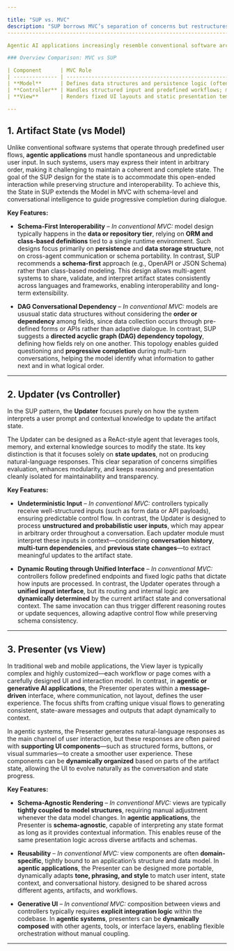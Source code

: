 ```yaml
---

title: "SUP vs. MVC"
description: "SUP borrows MVC’s separation of concerns but restructures responsibilities for dynamic, probabilistic, LLM-driven workflows."
-------------------------------------------------------------------------------------------------------------------------------------------

Agentic AI applications increasingly resemble conventional software architectures in their need for clarity, modularity, and separation of concerns. To explain these systems more intuitively, the **SUP (State-Updater-Presenter)** pattern draws inspiration from the familiar **MVC** model. However, the probabilistic and conversational nature of AI workflows introduces fundamental differences in how these roles should be structured. This article outlines how SUP adapts each component—state, updater, and presenter—to meet the requirements of agentic, dynamic, and schema-driven AI applications.

### Overview Comparison: MVC vs SUP

| Component      | MVC Role                                                                           | SUP Equivalent     | Key Differences                                                                                                    |
| -------------- | ---------------------------------------------------------------------------------- | ------------------ | ------------------------------------------------------------------------------------------------------------------ |
| **Model**      | Defines data structures and persistence logic (often class- or ORM-based).         | **Artifact State** | Schema-first and cross-agent; includes conversational dependencies and state topology (DAG).                       |
| **Controller** | Handles structured input and predefined workflows; merges logic and state updates. | **Updater**        | Processes unstructured, probabilistic user input; applies deterministic state mutations through unified interface. |
| **View**       | Renders fixed UI layouts and static presentation templates.                        | **Presenter**      | Generates message-driven and adaptive responses; supports dynamic UI components derived from state.                |

---
```


## 1. Artifact State (vs Model)

Unlike conventional software systems that operate through predefined user flows, **agentic applications** must handle spontaneous and unpredictable user input. In such systems, users may express their intent in arbitrary order, making it challenging to maintain a coherent and complete state. The goal of the SUP design for the state is to accommodate this open-ended interaction while preserving structure and interoperability. To achieve this, the State in SUP extends the Model in MVC with schema-level and conversational intelligence to guide progressive completion during dialogue.

**Key Features:**

* **Schema-First Interoperability** – *In conventional MVC:* model design typically happens in the **data or repository tier**, relying on **ORM and class-based definitions** tied to a single runtime environment. Such designs focus primarily on **persistence** and **data storage structure**, not on cross-agent communication or schema portability.
  In contrast, SUP recommends a **schema-first** approach (e.g., OpenAPI or JSON Schema) rather than class-based modeling. This design allows multi-agent systems to share, validate, and interpret artifact states consistently across languages and frameworks, enabling interoperability and long-term extensibility.

* **DAG Conversational Dependency** – *In conventional MVC:* models are ususual static data structures without considering the **order or dependency** among fields, since data collection occurs through pre-defined forms or APIs rather than adaptive dialogue.
  In contrast, SUP suggests a **directed acyclic graph (DAG) dependency topology**, defining how fields rely on one another. This topology enables guided questioning and **progressive completion** during multi-turn conversations, helping the model identify what information to gather next and in what logical order.


---

## 2. Updater (vs Controller)

In the SUP pattern, the **Updater** focuses purely on how the system interprets a user prompt and contextual knowledge to update the artifact state.

The Updater can be designed as a ReAct-style agent that leverages tools, memory, and external knowledge sources to modify the state. Its key distinction is that it focuses solely on **state updates**, not on producing natural-language responses. This clear separation of concerns simplifies evaluation, enhances modularity, and keeps reasoning and presentation cleanly isolated for maintainability and transparency.  

**Key Features:**

* **Undeterministic Input** – *In conventional MVC:* controllers typically receive well-structured inputs (such as form data or API payloads), ensuring predictable control flow. In contrast, the Updater is designed to process **unstructured and probabilistic user inputs**, which may appear in arbitrary order throughout a conversation. Each updater module must interpret these inputs in context—considering **conversation history**, **multi-turn dependencies**, and **previous state changes**—to extract meaningful updates to the artifact state.

* **Dynamic Routing through Unified Interface** – *In conventional MVC:* controllers follow predefined endpoints and fixed logic paths that dictate how inputs are processed. In contrast, the Updater operates through a **unified input interface**, but its routing and internal logic are **dynamically determined** by the current artifact state and conversational context. The same invocation can thus trigger different reasoning routes or update sequences, allowing adaptive control flow while preserving schema consistency.

---

## 3. Presenter (vs View)

In traditional web and mobile applications, the View layer is typically complex and highly customized—each workflow or page comes with a carefully designed UI and interaction model. In contrast, in **agentic or generative AI applications**, the Presenter operates within a **message-driven** interface, where communication, not layout, defines the user experience. The focus shifts from crafting unique visual flows to generating consistent, state-aware messages and outputs that adapt dynamically to context.

In agentic systems, the Presenter generates natural-language responses as the main channel of user interaction, but these responses are often paired with **supporting UI components**—such as structured forms, buttons, or visual summaries—to create a smoother user experience. These components can be **dynamically organized** based on parts of the artifact state, allowing the UI to evolve naturally as the conversation and state progress.

**Key Features:**

* **Schema-Agnostic Rendering** – *In conventional MVC:* views are typically **tightly coupled to model structures**, requiring manual adjustment whenever the data model changes. In **agentic applications**, the Presenter is **schema-agnostic**, capable of interpreting any state format as long as it provides contextual information. This enables reuse of the same presentation logic across diverse artifacts and schemas.

   
* **Reusability** – *In conventional MVC:* view components are often **domain-specific**, tightly bound to an application’s structure and data model. In **agentic applications**, the Presenter can be designed more portable,  dynamically adapts **tone, phrasing, and style** to match user intent, state context, and conversational history. designed to be shared across different agents, artifacts, and workflows.
* **Generative UI** – *In conventional MVC:* composition between views and controllers typically requires **explicit integration logic** within the codebase. In **agentic systems**, presenters can be **dynamically composed** with other agents, tools, or interface layers, enabling flexible orchestration without manual coupling.

---

